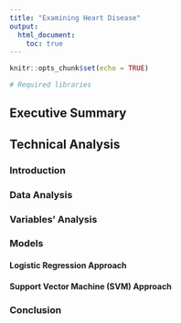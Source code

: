 ```yaml
---
title: "Examining Heart Disease"
output: 
  html_document:
    toc: true
---
```


```r
knitr::opts_chunk$set(echo = TRUE)
```

```r
# Required libraries
```

## Executive Summary
## Technical Analysis
### Introduction
### Data Analysis
### Variables' Analysis
### Models
#### Logistic Regression Approach
#### Support Vector Machine (SVM) Approach
### Conclusion

